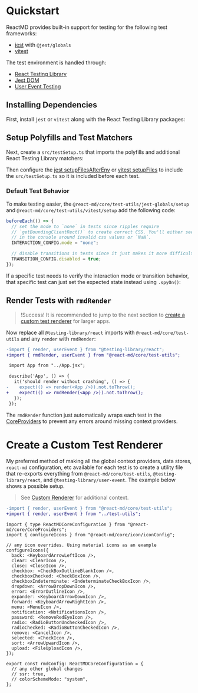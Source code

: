 
# Quickstart

ReactMD provides built-in support for testing for the following test frameworks:

- [jest](https://jestjs.io/) with `@jest/globals`
- [vitest](https://vitest.dev)

The test environment is handled through:

- [React Testing Library](https://testing-library.com/docs/react-testing-library/intro/)
- [Jest DOM](https://testing-library.com/docs/ecosystem-jest-dom/)
- [User Event Testing](https://testing-library.com/docs/user-event/v13/)

## Installing Dependencies

First, install `jest` or `vitest` along with the React Testing Library packages:

<InstallDependenciesCodeBlock />

## Setup Polyfills and Test Matchers

Next, create a `src/testSetup.ts` that imports the polyfills and additional
React Testing Library matchers:

<TestSetupCodeBlock />

Then configure the [jest setupFilesAfterEnv](https://jestjs.io/docs/configuration#setupfilesafterenv-array)
or [vitest setupFiles](https://vitest.dev/config/#setupfiles) to include the
`src/testSetup.ts` so it is included before each test.

<TestConfigCodeBlock />

### Default Test Behavior

To make testing easier, the `@react-md/core/test-utils/jest-globals/setup` and `@react-md/core/test-utils/vitest/setup`
add the following code:

```ts
beforeEach(() => {
  // set the mode to `none` in tests since ripples require
  // `getBoundingClientRect()` to create correct CSS. You'll either see warnings
  // in the console around invalid css values or `NaN`.
  INTERACTION_CONFIG.mode = "none";

  // disable transitions in tests since it just makes it more difficult
  TRANSITION_CONFIG.disabled = true;
});
```

If a specific test needs to verify the interaction mode or transition behavior,
that specific test can just set the expected state instead using `.spyOn()`:

<SpyOnClodeBlock />

## Render Tests with `rmdRender`

> !Success! It is recommended to jump to the next section to [create a custom test renderer](#create-a-custom-test-renderer)
> for larger apps.

Now replace all `@testing-library/react` imports with `@react-md/core/test-utils` and any `render` with `rmdRender`:

```diff fileName="src/__tests__/App.tsx"
-import { render, userEvent } from "@testing-library/react";
+import { rmdRender, userEvent } from "@react-md/core/test-utils";

 import App from "../App.jsx";

 describe('App', () => {
   it('should render without crashing', () => {
-    expect(() => render(<App />)).not.toThrow();
+    expect(() => rmdRender(<App />)).not.toThrow();
   });
 });
```

The `rmdRender` function just automatically wraps each test in the [CoreProviders](/components/core-providers) to prevent any errors around missing context providers.

# Create a Custom Test Renderer

My preferred method of making all the global context providers, data stores,
`react-md` configuration, etc available for each test is to create a utility file
that re-exports everything from `@react-md/core/test-utils`,
`@testing-library/react`, and `@testing-library/user-event`. The example below
shows a possible setup.

> See [Custom Renderer](https://testing-library.com/docs/react-testing-library/setup#custom-render) for additional context.

```diff fileName="src/__tests__/MyComponent.tsx"
-import { render, userEvent } from "@react-md/core/test-utils";
+import { render, userEvent } from "../test-utils";
```

```tsx fileName="src/rmdConfig.tsx"
import { type ReactMDCoreConfiguration } from "@react-md/core/CoreProviders";
import { configureIcons } from "@react-md/core/icon/iconConfig";

// any icon overrides. Using material icons as an example
configureIcons({
  back: <KeyboardArrowLeftIcon />,
  clear: <ClearIcon />,
  close: <CloseIcon />,
  checkbox: <CheckBoxOutlineBlankIcon />,
  checkboxChecked: <CheckBoxIcon />,
  checkboxIndeterminate: <IndeterminateCheckBoxIcon />,
  dropdown: <ArrowDropDownIcon />,
  error: <ErrorOutlineIcon />,
  expander: <KeyboardArrowDownIcon />,
  forward: <KeyboardArrowRightIcon />,
  menu: <MenuIcon />,
  notification: <NotificationsIcon />,
  password: <RemoveRedEyeIcon />,
  radio: <RadioButtonUncheckedIcon />,
  radioChecked: <RadioButtonCheckedIcon />,
  remove: <CancelIcon />,
  selected: <CheckIcon />,
  sort: <ArrowUpwardIcon />,
  upload: <FileUploadIcon />,
});

export const rmdConfig: ReactMDCoreConfiguration = {
  // any other global changes
  // ssr: true,
  // colorSchemeMode: "system",
};
```

<TestUtilsCodeBlock />
